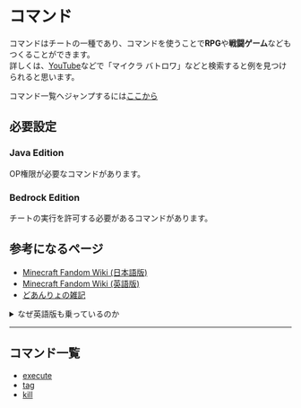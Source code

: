 # コマンド
コマンドはチートの一種であり、コマンドを使うことで**RPG**や**戦闘ゲーム**などもつくることができます。  
詳しくは、[YouTube](https://youtube.com)などで「マイクラ バトロワ」などと検索すると例を見つけられると思います。

コマンド一覧へジャンプするには[ここから](#コマンド一覧)

## 必要設定
### Java Edition
OP権限が必要なコマンドがあります。
### Bedrock Edition
チートの実行を許可する必要があるコマンドがあります。

## 参考になるページ
 - [Minecraft Fandom Wiki (日本語版)](https://minecraft.famdom.com/ja)
 - [Minecraft Fandom Wiki (英語版)](https://minecraft.fandom.com)
 - [どあんりょの雑記](https://doanryo.com)

<details>
    <summary>なぜ英語版も乗っているのか</summary>
    <div>
    英語版のWikiがある理由は、英語版のほうが圧倒的に**記事の数が多く**、**コンテンツの内容が濃い**ためです。
    #### 例え
    あなたは滑らかなクオーツブロック(Bedrock版)のデータ値を調べようとしています。  
    このような時、普通はGGって日本語版の記事に行き着くと思いますが、**今のところ日本語版には掲載されていません**。  
    じゃあどうすればいいのかというと英語版の記事を探してみてください。  
    **英語版には掲載されています**。  
    このようなことは特に**コマンドで起きます**。  
    なのでWikiNoteでは、英語版のWikiのURLも掲載しています。
    </div>
</details>

---

## コマンド一覧
 - [execute](execute)
 - [tag](tag)
 - [kill](kill)
